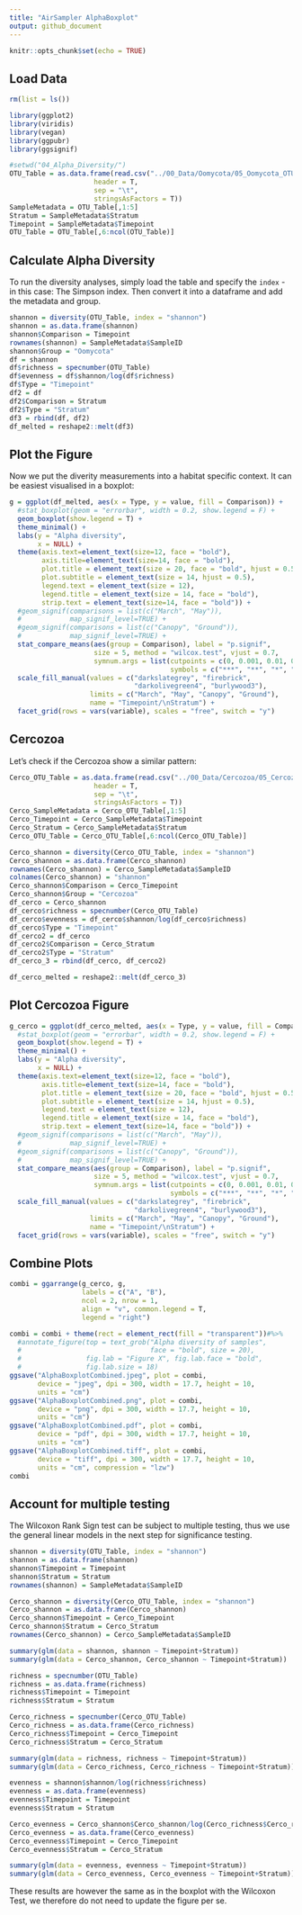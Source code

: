 ```yaml
---
title: "AirSampler AlphaBoxplot"
output: github_document
---
```


```r
knitr::opts_chunk$set(echo = TRUE)
```

## Load Data

```r
rm(list = ls())

library(ggplot2)
library(viridis)
library(vegan)
library(ggpubr)
library(ggsignif)

#setwd("04_Alpha_Diversity/")
OTU_Table = as.data.frame(read.csv("../00_Data/Oomycota/05_Oomycota_OTU_Table_new_min-freq-20617_min-feat-5_transposed_withMetadata.tsv", 
                     header = T, 
                     sep = "\t", 
                     stringsAsFactors = T))
SampleMetadata = OTU_Table[,1:5]
Stratum = SampleMetadata$Stratum
Timepoint = SampleMetadata$Timepoint
OTU_Table = OTU_Table[,6:ncol(OTU_Table)]
```

## Calculate Alpha Diversity

To run the diversity analyses, simply load the table and specify the `index` - in this case: The Simpson index. Then convert it into a dataframe and add the metadata and group.

```r
shannon = diversity(OTU_Table, index = "shannon")
shannon = as.data.frame(shannon)
shannon$Comparison = Timepoint
rownames(shannon) = SampleMetadata$SampleID
shannon$Group = "Oomycota"
df = shannon
df$richness = specnumber(OTU_Table)
df$evenness = df$shannon/log(df$richness)
df$Type = "Timepoint"
df2 = df
df2$Comparison = Stratum
df2$Type = "Stratum"
df3 = rbind(df, df2)
df_melted = reshape2::melt(df3)
```

## Plot the Figure

Now we put the diverity measurements into a habitat specific context. It can be easiest visualised in a boxplot:

```r
g = ggplot(df_melted, aes(x = Type, y = value, fill = Comparison)) + 
  #stat_boxplot(geom = "errorbar", width = 0.2, show.legend = F) +
  geom_boxplot(show.legend = T) + 
  theme_minimal() + 
  labs(y = "Alpha diversity", 
       x = NULL) +
  theme(axis.text=element_text(size=12, face = "bold"), 
        axis.title=element_text(size=14, face = "bold"), 
        plot.title = element_text(size = 20, face = "bold", hjust = 0.5), 
        plot.subtitle = element_text(size = 14, hjust = 0.5), 
        legend.text = element_text(size = 12), 
        legend.title = element_text(size = 14, face = "bold"), 
        strip.text = element_text(size=14, face = "bold")) +
  #geom_signif(comparisons = list(c("March", "May")), 
  #            map_signif_level=TRUE) + 
  #geom_signif(comparisons = list(c("Canopy", "Ground")), 
  #            map_signif_level=TRUE) +
  stat_compare_means(aes(group = Comparison), label = "p.signif", 
                     size = 5, method = "wilcox.test", vjust = 0.7, 
                     symnum.args = list(cutpoints = c(0, 0.001, 0.01, 0.05, 1), 
                                        symbols = c("***", "**", "*", "ns"))) +
  scale_fill_manual(values = c("darkslategrey", "firebrick", 
                               "darkolivegreen4", "burlywood3"), 
                    limits = c("March", "May", "Canopy", "Ground"), 
                    name = "Timepoint/\nStratum") +
  facet_grid(rows = vars(variable), scales = "free", switch = "y")

```


## Cercozoa

Let's check if the Cercozoa show a similar pattern:

```r
Cerco_OTU_Table = as.data.frame(read.csv("../00_Data/Cercozoa/05_Cercozoa_OTU_Table_min-freq-16922_min-feat-5_transposed_withMetadata.tsv", 
                     header = T, 
                     sep = "\t", 
                     stringsAsFactors = T))
Cerco_SampleMetadata = Cerco_OTU_Table[,1:5]
Cerco_Timepoint = Cerco_SampleMetadata$Timepoint
Cerco_Stratum = Cerco_SampleMetadata$Stratum
Cerco_OTU_Table = Cerco_OTU_Table[,6:ncol(Cerco_OTU_Table)]

Cerco_shannon = diversity(Cerco_OTU_Table, index = "shannon")
Cerco_shannon = as.data.frame(Cerco_shannon)
rownames(Cerco_shannon) = Cerco_SampleMetadata$SampleID
colnames(Cerco_shannon) = "shannon"
Cerco_shannon$Comparison = Cerco_Timepoint
Cerco_shannon$Group = "Cercozoa"
df_cerco = Cerco_shannon
df_cerco$richness = specnumber(Cerco_OTU_Table)
df_cerco$evenness = df_cerco$shannon/log(df_cerco$richness)
df_cerco$Type = "Timepoint"
df_cerco2 = df_cerco
df_cerco2$Comparison = Cerco_Stratum
df_cerco2$Type = "Stratum"
df_cerco_3 = rbind(df_cerco, df_cerco2)

df_cerco_melted = reshape2::melt(df_cerco_3)
```

## Plot Cercozoa Figure

```r
g_cerco = ggplot(df_cerco_melted, aes(x = Type, y = value, fill = Comparison)) + 
  #stat_boxplot(geom = "errorbar", width = 0.2, show.legend = F) +
  geom_boxplot(show.legend = T) + 
  theme_minimal() + 
  labs(y = "Alpha diversity", 
       x = NULL) +
  theme(axis.text=element_text(size=12, face = "bold"), 
        axis.title=element_text(size=14, face = "bold"), 
        plot.title = element_text(size = 20, face = "bold", hjust = 0.5), 
        plot.subtitle = element_text(size = 14, hjust = 0.5), 
        legend.text = element_text(size = 12), 
        legend.title = element_text(size = 14, face = "bold"), 
        strip.text = element_text(size=14, face = "bold")) +
  #geom_signif(comparisons = list(c("March", "May")), 
  #            map_signif_level=TRUE) + 
  #geom_signif(comparisons = list(c("Canopy", "Ground")), 
  #            map_signif_level=TRUE) + 
  stat_compare_means(aes(group = Comparison), label = "p.signif", 
                     size = 5, method = "wilcox.test", vjust = 0.7, 
                     symnum.args = list(cutpoints = c(0, 0.001, 0.01, 0.05, 1), 
                                        symbols = c("***", "**", "*", "ns"))) +
  scale_fill_manual(values = c("darkslategrey", "firebrick", 
                               "darkolivegreen4", "burlywood3"), 
                    limits = c("March", "May", "Canopy", "Ground"), 
                    name = "Timepoint/\nStratum") +
  facet_grid(rows = vars(variable), scales = "free", switch = "y")
```

## Combine Plots

```r

combi = ggarrange(g_cerco, g, 
                  labels = c("A", "B"), 
                  ncol = 2, nrow = 1, 
                  align = "v", common.legend = T, 
                  legend = "right")

combi = combi + theme(rect = element_rect(fill = "transparent"))#%>%
  #annotate_figure(top = text_grob("Alpha diversity of samples", 
  #                                face = "bold", size = 20), 
  #                fig.lab = "Figure X", fig.lab.face = "bold", 
  #                fig.lab.size = 18)
ggsave("AlphaBoxplotCombined.jpeg", plot = combi, 
       device = "jpeg", dpi = 300, width = 17.7, height = 10, 
       units = "cm")
ggsave("AlphaBoxplotCombined.png", plot = combi, 
       device = "png", dpi = 300, width = 17.7, height = 10, 
       units = "cm")
ggsave("AlphaBoxplotCombined.pdf", plot = combi, 
       device = "pdf", dpi = 300, width = 17.7, height = 10, 
       units = "cm")
ggsave("AlphaBoxplotCombined.tiff", plot = combi, 
       device = "tiff", dpi = 300, width = 17.7, height = 10, 
       units = "cm", compression = "lzw")
combi
```

## Account for multiple testing

The Wilcoxon Rank Sign test can be subject to multiple testing, thus we use the general linear models in the next step for significance testing.

```r
shannon = diversity(OTU_Table, index = "shannon")
shannon = as.data.frame(shannon)
shannon$Timepoint = Timepoint
shannon$Stratum = Stratum
rownames(shannon) = SampleMetadata$SampleID

Cerco_shannon = diversity(Cerco_OTU_Table, index = "shannon")
Cerco_shannon = as.data.frame(Cerco_shannon)
Cerco_shannon$Timepoint = Cerco_Timepoint
Cerco_shannon$Stratum = Cerco_Stratum
rownames(Cerco_shannon) = Cerco_SampleMetadata$SampleID

summary(glm(data = shannon, shannon ~ Timepoint+Stratum))
summary(glm(data = Cerco_shannon, Cerco_shannon ~ Timepoint+Stratum))

richness = specnumber(OTU_Table)
richness = as.data.frame(richness)
richness$Timepoint = Timepoint
richness$Stratum = Stratum

Cerco_richness = specnumber(Cerco_OTU_Table)
Cerco_richness = as.data.frame(Cerco_richness)
Cerco_richness$Timepoint = Cerco_Timepoint
Cerco_richness$Stratum = Cerco_Stratum

summary(glm(data = richness, richness ~ Timepoint+Stratum))
summary(glm(data = Cerco_richness, Cerco_richness ~ Timepoint+Stratum))

evenness = shannon$shannon/log(richness$richness)
evenness = as.data.frame(evenness)
evenness$Timepoint = Timepoint
evenness$Stratum = Stratum

Cerco_evenness = Cerco_shannon$Cerco_shannon/log(Cerco_richness$Cerco_richness)
Cerco_evenness = as.data.frame(Cerco_evenness)
Cerco_evenness$Timepoint = Cerco_Timepoint
Cerco_evenness$Stratum = Cerco_Stratum

summary(glm(data = evenness, evenness ~ Timepoint+Stratum))
summary(glm(data = Cerco_evenness, Cerco_evenness ~ Timepoint+Stratum))
```
These results are however the same as in the boxplot with the Wilcoxon Test, we therefore do not need to update the figure per se.


